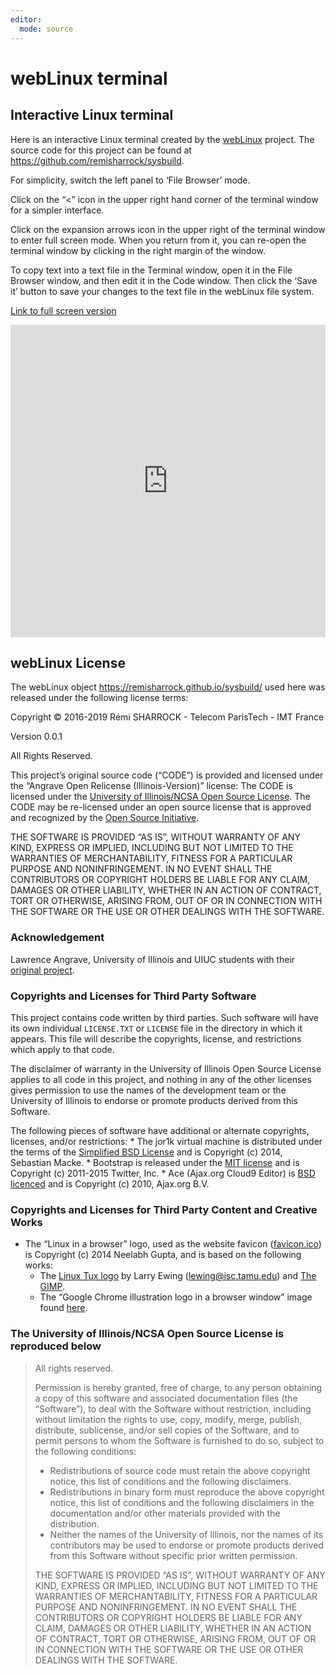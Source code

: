 ```yaml
---
editor: 
  mode: source
---
```


# webLinux terminal

## Interactive Linux terminal

Here is an interactive Linux terminal created by the [webLinux](https://codecast.wp.imt.fr/weblinux-2/) project. The source code for this project can be found at <https://github.com/remisharrock/sysbuild>.  

For simplicity, switch the left panel to 'File Browser' mode.

Click on the "<" icon in the upper right hand corner of the terminal window for a simpler interface.

Click on the expansion arrows icon in the upper right of the terminal window to enter full screen mode.  When you return from it, you can re-open the terminal window by clicking in the right margin of the window. 

To copy text into a text file in the Terminal window, open it in the File Browser window, and then edit it in the Code window.  Then click the 'Save it' button to save your changes to the text file in the webLinux file system. 

[Link to full screen version](https://remisharrock.github.io/sysbuild/)

```{=html}
<iframe width="100%" height="500" src="https://remisharrock.github.io/sysbuild/" allowfullscreen scrolling="yes" class="iframe-class" frameborder="0"></iframe>
```


## webLinux License

The webLinux object <https://remisharrock.github.io/sysbuild/> used here was released under the following license terms:

Copyright &copy; 2016-2019 Rémi SHARROCK - Telecom ParisTech - IMT France

Version 0.0.1 

All Rights Reserved.

This project's original source code ("CODE") is provided and licensed under the "Angrave Open Relicense (Illinois-Version)" license:
The CODE is licensed under the [University of Illinois/NCSA Open Source License](http://opensource.org/licenses/NCSA).
The CODE may be re-licensed under an open source license that is approved and recognized by the [Open Source Initiative](http://opensource.org/).

THE SOFTWARE IS PROVIDED "AS IS", WITHOUT WARRANTY OF ANY KIND, EXPRESS OR IMPLIED, INCLUDING BUT NOT LIMITED TO THE WARRANTIES OF MERCHANTABILITY, FITNESS FOR A PARTICULAR PURPOSE AND NONINFRINGEMENT. IN NO EVENT SHALL THE CONTRIBUTORS OR COPYRIGHT HOLDERS BE LIABLE FOR ANY CLAIM, DAMAGES OR OTHER LIABILITY, WHETHER IN AN ACTION OF CONTRACT, TORT OR OTHERWISE, ARISING FROM, OUT OF OR IN CONNECTION WITH THE SOFTWARE OR THE USE OR OTHER DEALINGS WITH THE SOFTWARE.

### Acknowledgement
Lawrence Angrave, University of Illinois and UIUC students with their [original project](https://github.com/cs-education/sysbuild/).

### Copyrights and Licenses for Third Party Software
This project contains code written by third parties. Such software will
have its own individual `LICENSE.TXT` or `LICENSE` file in the directory in
which it appears. This file will describe the copyrights, license, and restrictions which apply
to that code.

The disclaimer of warranty in the University of Illinois Open Source License
applies to all code in this project, and nothing in any of the
other licenses gives permission to use the names of the development team
or the University of Illinois to endorse or promote products derived from this
Software.

The following pieces of software have additional or alternate copyrights,
licenses, and/or restrictions:
* The jor1k virtual machine is distributed under the terms of the [Simplified BSD License](https://github.com/cs-education/jor1k/blob/master/LICENSE.md) and is Copyright (c) 2014, Sebastian Macke.
* Bootstrap is released under the [MIT license](https://github.com/twbs/bootstrap/blob/master/LICENSE) and is Copyright (c) 2011-2015 Twitter, Inc.
* Ace (Ajax.org Cloud9 Editor) is [BSD licenced](https://github.com/ajaxorg/ace-builds/blob/master/LICENSE) and is Copyright (c) 2010, Ajax.org B.V.

### Copyrights and Licenses for Third Party Content and Creative Works
* The "Linux in a browser" logo, used as the website favicon ([favicon.ico](webapp/src/favicon.ico)) is Copyright (c) 2014 Neelabh Gupta,
  and is based on the following works:
  - The [Linux Tux logo](http://isc.tamu.edu/~lewing/linux/) by Larry Ewing (<lewing@isc.tamu.edu>) and
    [The GIMP](http://isc.tamu.edu/~lewing/gimp/).
  - The "Google Chrome illustration logo in a browser window" image found
    [here](http://9to5google.com/2011/10/01/google-chrome-is-on-its-way-to-android-message-board-post-says/google-chrome-illustration-logo-in-a-browser-window-2/).

### The University of Illinois/NCSA Open Source License is reproduced below
> All rights reserved.
>
> Permission is hereby granted, free of charge, to any person obtaining a copy of this software and associated documentation files (the "Software"), to deal with the Software without restriction, including without limitation the rights to use, copy, modify, merge, publish, distribute, sublicense, and/or sell copies of the Software, and to permit persons to whom the Software is furnished to do so, subject to the following conditions:
>
> * Redistributions of source code must retain the above copyright notice, this list of conditions and the following disclaimers.
> * Redistributions in binary form must reproduce the above copyright notice, this list of conditions and the following disclaimers in the documentation and/or other materials provided with the distribution.
> * Neither the names of the University of Illinois, nor the names of its contributors may be used to endorse or promote products derived from this Software without specific prior written permission.
>
> THE SOFTWARE IS PROVIDED "AS IS", WITHOUT WARRANTY OF ANY KIND, EXPRESS OR IMPLIED, INCLUDING BUT NOT LIMITED TO THE WARRANTIES OF MERCHANTABILITY, FITNESS FOR A PARTICULAR PURPOSE AND NONINFRINGEMENT. IN NO EVENT SHALL THE CONTRIBUTORS OR COPYRIGHT HOLDERS BE LIABLE FOR ANY CLAIM, DAMAGES OR OTHER LIABILITY, WHETHER IN AN ACTION OF CONTRACT, TORT OR OTHERWISE, ARISING FROM, OUT OF OR IN CONNECTION WITH THE SOFTWARE OR THE USE OR OTHER DEALINGS WITH THE SOFTWARE.
